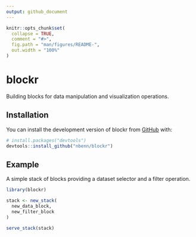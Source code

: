```yaml
---
output: github_document
---
```


<!-- README.md is generated from README.Rmd. Please edit that file -->

```r
knitr::opts_chunk$set(
  collapse = TRUE,
  comment = "#>",
  fig.path = "man/figures/README-",
  out.width = "100%"
)
```

# blockr

<!-- badges: start -->
<!-- badges: end -->

Building blocks for data manipulation and visualization operations.

## Installation

You can install the development version of blockr from [GitHub](https://github.com/) with:

``` r
# install.packages("devtools")
devtools::install_github("nbenn/blockr")
```

## Example

A simple stack of blocks providing a dataset selector and a filter operation.

```r
library(blockr)

stack <- new_stack(
  new_data_block,
  new_filter_block
)

serve_stack(stack)
```
